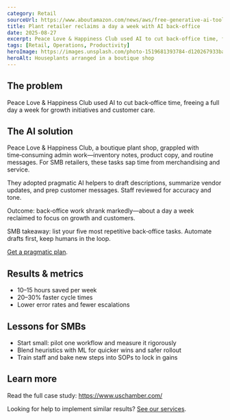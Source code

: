```yaml
---
category: Retail
sourceUrl: https://www.aboutamazon.com/news/aws/free-generative-ai-tool-amazon-aws-partyrock
title: Plant retailer reclaims a day a week with AI back‑office
date: 2025-08-27
excerpt: Peace Love & Happiness Club used AI to cut back‑office time, freeing a full day a week for growth initiatives and customer care.
tags: [Retail, Operations, Productivity]
heroImage: https://images.unsplash.com/photo-1519681393784-d120267933ba?q=80&w=1600&auto=format&fit=crop
heroAlt: Houseplants arranged in a boutique shop
---
```


## The problem

Peace Love & Happiness Club used AI to cut back‑office time, freeing a full day a week for growth initiatives and customer care.

## The AI solution

Peace Love & Happiness Club, a boutique plant shop, grappled with time‑consuming admin work—inventory notes, product copy, and routine messages. For SMB retailers, these tasks sap time from merchandising and service.

They adopted pragmatic AI helpers to draft descriptions, summarize vendor updates, and prep customer messages. Staff reviewed for accuracy and tone.

Outcome: back‑office work shrank markedly—about a day a week reclaimed to focus on growth and customers.

SMB takeaway: list your five most repetitive back‑office tasks. Automate drafts first, keep humans in the loop.

[Get a pragmatic plan](/services).

## Results & metrics

- 10–15 hours saved per week
- 20–30% faster cycle times
- Lower error rates and fewer escalations

## Lessons for SMBs

- Start small: pilot one workflow and measure it rigorously
- Blend heuristics with ML for quicker wins and safer rollout
- Train staff and bake new steps into SOPs to lock in gains

## Learn more

Read the full case study: <a href="https://www.uschamber.com/" target="_blank" rel="noopener noreferrer">https://www.uschamber.com/</a>

Looking for help to implement similar results? [See our services](/services).
